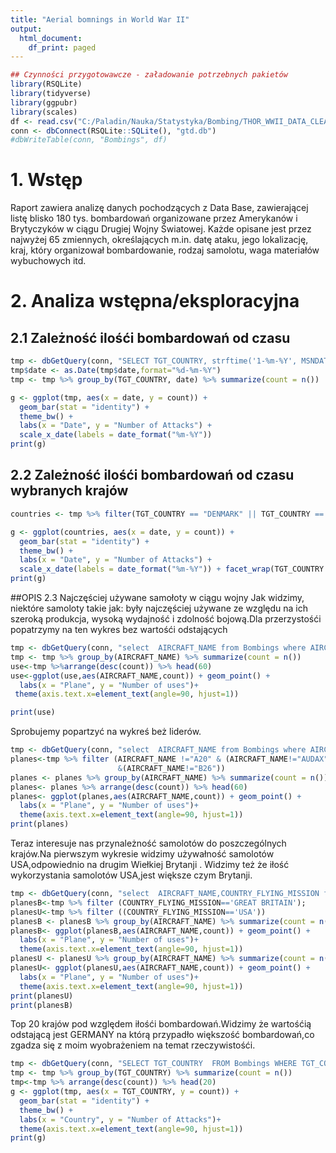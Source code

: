 ---
title: "Aerial bomnings in World War II"
output:
  html_document:
    df_print: paged
---

```{r echo=FALSE, message=FALSE}
## Czynności przygotowawcze - załadowanie potrzebnych pakietów
library(RSQLite)
library(tidyverse)
library(ggpubr)
library(scales)
df <- read.csv("C:/Paladin/Nauka/Statystyka/Bombing/THOR_WWII_DATA_CLEAN2.csv")
conn <- dbConnect(RSQLite::SQLite(), "gtd.db")
#dbWriteTable(conn, "Bombings", df)
```

# 1. Wstęp

Raport zawiera analizę danych pochodzących z Data Base, zawierającej listę blisko 180 tys. bombardowań organizowane przez Amerykanów i Brytyczyków w ciągu Drugiej Wojny Światowej. Każde opisane jest przez najwyżej 65 zmiennych, określających m.in. datę ataku, jego lokalizację, kraj, który organizował bombardowanie, rodzaj samolotu, waga materiałów wybuchowych itd.

# 2. Analiza wstępna/eksploracyjna

## 2.1 Zależność ilośći bombardowań od czasu


```{r echo=FALSE}
tmp <- dbGetQuery(conn, "SELECT TGT_COUNTRY, strftime('1-%m-%Y', MSNDATE) as date  FROM Bombings WHERE TGT_COUNTRY is not NULL AND TGT_COUNTRY != '' AND TGT_COUNTRY NOT LIKE '%UNKNOWN%' AND date IS NOT NULL")
tmp$date <- as.Date(tmp$date,format="%d-%m-%Y")
tmp <- tmp %>% group_by(TGT_COUNTRY, date) %>% summarize(count = n())

g <- ggplot(tmp, aes(x = date, y = count)) + 
  geom_bar(stat = "identity") +
  theme_bw() +
  labs(x = "Date", y = "Number of Attacks") +
  scale_x_date(labels = date_format("%m-%Y"))
print(g)
```
## 2.2 Zależność ilośći bombardowań od czasu wybranych krajów

``` {r echo = FALSE} 
countries <- tmp %>% filter(TGT_COUNTRY == "DENMARK" || TGT_COUNTRY == "AUSTRIA" || TGT_COUNTRY == "BELGIUM" || TGT_COUNTRY == "FRANCE")

g <- ggplot(countries, aes(x = date, y = count)) + 
  geom_bar(stat = "identity") +
  theme_bw() +
  labs(x = "Date", y = "Number of Attacks") +
  scale_x_date(labels = date_format("%m-%Y")) + facet_wrap(TGT_COUNTRY ~ ., nrow = 2, ncol = 2, scales ="free_y")
print(g)
```
##OPIS 2.3 Najczęściej używane samołoty w ciągu wojny
Jak widzimy, niektóre samoloty takie jak: były najczęściej używane ze względu na ich szeroką produkcja, wysoką wydajność i zdolność bojową.Dla przerzystośći popatrzymy na ten wykres bez wartośći odstających

```{r echo=FALSE}
tmp <- dbGetQuery(conn, "select  AIRCRAFT_NAME from Bombings where AIRCRAFT_NAME is not NULL AND AIRCRAFT_NAME != ''")
tmp <- tmp %>% group_by(AIRCRAFT_NAME) %>% summarize(count = n())
use<-tmp %>%arrange(desc(count)) %>% head(60)
use<-ggplot(use,aes(AIRCRAFT_NAME,count)) + geom_point() +
  labs(x = "Plane", y = "Number of uses")+
 theme(axis.text.x=element_text(angle=90, hjust=1))

print(use)
```
Sprobujemy popartzyć na wykreś beż liderów.
```{r echo=FALSE}
tmp <- dbGetQuery(conn, "select  AIRCRAFT_NAME from Bombings where AIRCRAFT_NAME is not NULL AND AIRCRAFT_NAME != ''")
planes<-tmp %>% filter (AIRCRAFT_NAME !="A20" & (AIRCRAFT_NAME!="AUDAX") & (AIRCRAFT_NAME!="B17")&(AIRCRAFT_NAME!="B24")&(AIRCRAFT_NAME!="A36")&(AIRCRAFT_NAME!="B25")
                        &(AIRCRAFT_NAME!="B26"))
planes <- planes %>% group_by(AIRCRAFT_NAME) %>% summarize(count = n())
planes<- planes %>% arrange(desc(count)) %>% head(60)
planes<- ggplot(planes,aes(AIRCRAFT_NAME,count)) + geom_point() +
  labs(x = "Plane", y = "Number of uses")+
  theme(axis.text.x=element_text(angle=90, hjust=1))
print(planes)
```

Teraz interesuje nas  przynależność samolotów do poszczególnych krajów.Na pierwszym wykresie widzimy używałność samolotów USA,odpowiednio na drugim Wiełkiej Brytanji . Widzimy też że iłość wykorzystania samolotów USA,jest większe czym Brytanji.
```{r echo=FALSE}
tmp <- dbGetQuery(conn, "select  AIRCRAFT_NAME,COUNTRY_FLYING_MISSION from Bombings where AIRCRAFT_NAME is not NULL AND AIRCRAFT_NAME != ''")
planesB<-tmp %>% filter (COUNTRY_FLYING_MISSION=='GREAT BRITAIN');
planesU<-tmp %>% filter ((COUNTRY_FLYING_MISSION=='USA'))
planesB <- planesB %>% group_by(AIRCRAFT_NAME) %>% summarize(count = n())
planesB<- ggplot(planesB,aes(AIRCRAFT_NAME,count)) + geom_point() +
  labs(x = "Plane", y = "Number of uses")+
  theme(axis.text.x=element_text(angle=90, hjust=1))
planesU <- planesU %>% group_by(AIRCRAFT_NAME) %>% summarize(count = n())
planesU<- ggplot(planesU,aes(AIRCRAFT_NAME,count)) + geom_point() +
  labs(x = "Plane", y = "Number of uses")+
  theme(axis.text.x=element_text(angle=90, hjust=1))
print(planesU)
print(planesB)
```
Top 20  krajów pod względem iłośći bombardowań.Widzimy że wartośćią odstającą jest GERMANY na którą przypadło większość bombardowań,co zgadza się z moim wyobrażeniem na temat rzeczywistośći. 
```{r echo=False}
tmp <- dbGetQuery(conn, "SELECT TGT_COUNTRY  FROM Bombings WHERE TGT_COUNTRY is not NULL AND TGT_COUNTRY != '' AND TGT_COUNTRY NOT LIKE '%UNKNOWN%'")
tmp <- tmp %>% group_by(TGT_COUNTRY) %>% summarize(count = n())
tmp<-tmp %>% arrange(desc(count)) %>% head(20)
g <- ggplot(tmp, aes(x = TGT_COUNTRY, y = count)) + 
  geom_bar(stat = "identity") +
  theme_bw() +
  labs(x = "Country", y = "Number of Attacks")+
  theme(axis.text.x=element_text(angle=90, hjust=1))
print(g)
```
